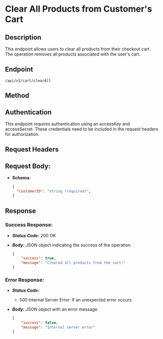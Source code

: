 # Clear All Products from Customer's Cart

## Description

This endpoint allows users to clear all products from their checkout cart. The operation removes all products associated with the user's cart.

## Endpoint
```
/api/v1/cart/clearAll
```

## Method

<DELETEBadge/>

## Authentication

This endpoint requires authentication using an accessKey and accessSecret. These credentials need to be included in the request headers for authorization.

## Request Headers

<AccessKeyAndSec/>

## Request Body:

- **Schema:**
    
    ```JSON
    {
      "customerID": "string (required)",
    }
    ```
## Response

### Success Response: 
  - ***Status Code:*** 200 OK
  - ***Body:*** JSON object indicating the success of the operation.
  
    ```json
    {
        "success": true,
        "message": "Cleared all products from the cart!"
    }
    ```
    

### Error Response:
  - ***Status Code:*** 
    - 500 Internal Server Error: If an unexpected error occurs.
  - ***Body:*** JSON object with an error message.
  
    ```json
    {
        "success": false,
        "message": "Internal server error"
    }
    ```


